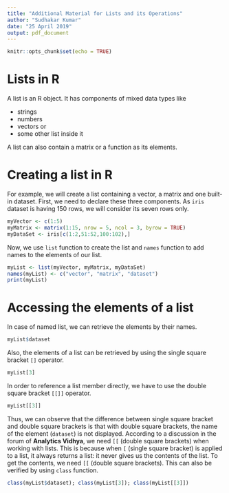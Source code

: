 ```yaml
---
title: "Additional Material for Lists and its Operations"
author: "Sudhakar Kumar"
date: "25 April 2019"
output: pdf_document
---
```


```r
knitr::opts_chunk$set(echo = TRUE)
```

# Lists in R 
A list is an R object. It has components of mixed data types like 

* strings
* numbers
* vectors or 
* some other list inside it 

A list can also contain a matrix or a function as its elements. 

# Creating a list in R 
For example, we will create a list containing a vector, a matrix and one built-in dataset. First, we need to declare these three components. As `iris` dataset is having 150 rows, we will consider its seven rows only.  

```r
myVector <- c(1:5)
myMatrix <- matrix(1:15, nrow = 5, ncol = 3, byrow = TRUE)
myDataSet <- iris[c(1:2,51:52,100:102),]
```

Now, we use `list` function to create the list and `names` function to add names to the elements of our list. 

```r
myList <- list(myVector, myMatrix, myDataSet)
names(myList) <- c("vector", "matrix", "dataset")
print(myList)
```

# Accessing the elements of a list 

In case of named list, we can retrieve the elements by their names. 

```r
myList$dataset
```

Also, the elements of a list can be retrieved by using the single square bracket `[]` operator.

```r
myList[3]
```

In order to reference a list member directly, we have to use the double square bracket `[[]]` operator. 

```r
myList[[3]]
```

Thus, we can observe that the difference between single square bracket and double square brackets is that with double square brackets, the name of the element (`dataset`) is not displayed. According to a discussion in the forum of   **Analytics Vidhya**, we need `[[` (double square brackets) when working with lists. This is because when `[` (single square bracket) is applied to a list, it always returns a list: it never gives us the contents of the list. To get the contents, we need `[[` (double square brackets).  This can also be verified by using `class` function. 

```r
class(myList$dataset); class(myList[3]); class(myList[[3]])
```

